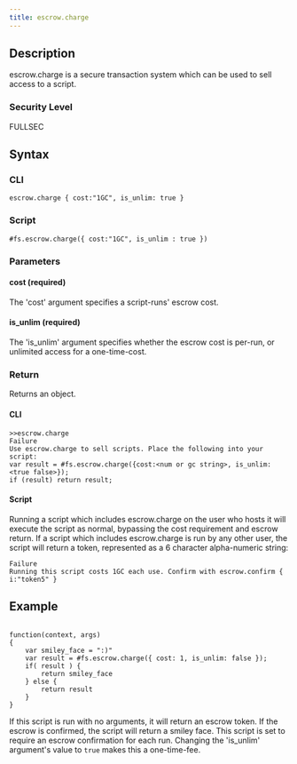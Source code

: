 ```yaml
---
title: escrow.charge
---
```


## Description

escrow.charge is a secure transaction system which can be used to sell access to a script.

### Security Level

FULLSEC

## Syntax

### CLI

```
escrow.charge { cost:"1GC", is_unlim: true }
```

### Script

```
#fs.escrow.charge({ cost:"1GC", is_unlim : true })
```

### Parameters

#### cost (required)

The 'cost' argument specifies a script-runs' escrow cost.

#### is_unlim (required)

The 'is_unlim' argument specifies whether the escrow cost is per-run, or unlimited access for a one-time-cost.

### Return

Returns an object.

#### CLI

```
>>escrow.charge
Failure
Use escrow.charge to sell scripts. Place the following into your script:
var result = #fs.escrow.charge({cost:<num or gc string>, is_unlim:<true false>});
if (result) return result;
```

#### Script

Running a script which includes escrow.charge on the user who hosts it will execute the script as normal, bypassing the cost requirement and escrow return. If a script which includes escrow.charge is run by any other user, the script will return a token, represented as a 6 character alpha-numeric string:

```
Failure
Running this script costs 1GC each use. Confirm with escrow.confirm { i:"token5" }
```

## Example

```

function(context, args)
{
	var smiley_face = ":)"
	var result = #fs.escrow.charge({ cost: 1, is_unlim: false });
	if( result ) {
		return smiley_face
	} else {
		return result
	}
}
```

If this script is run with no arguments, it will return an escrow token. If the escrow is confirmed, the script will return a smiley face. This script is set to require an escrow confirmation for each run. Changing the 'is_unlim' argument's value to `true` makes this a one-time-fee.

